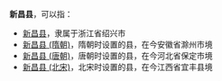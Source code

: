 '''新昌县'''，可以指：
*[[新昌县|新昌县]]，隶属于浙江省绍兴市
*[[新昌县_(隋朝)|新昌县 (隋朝)]]，隋朝时设置的县，在今安徽省滁州市境
*[[新昌县_(唐朝)|新昌县 (唐朝)]]，唐朝时设置的县，在今河北省保定市境
*[[新昌县_(北宋)|新昌县 (北宋)]]，北宋时设置的县，在今江西省宜丰县境

{{Disambig|X|Cat=三字中国县名消歧义}}